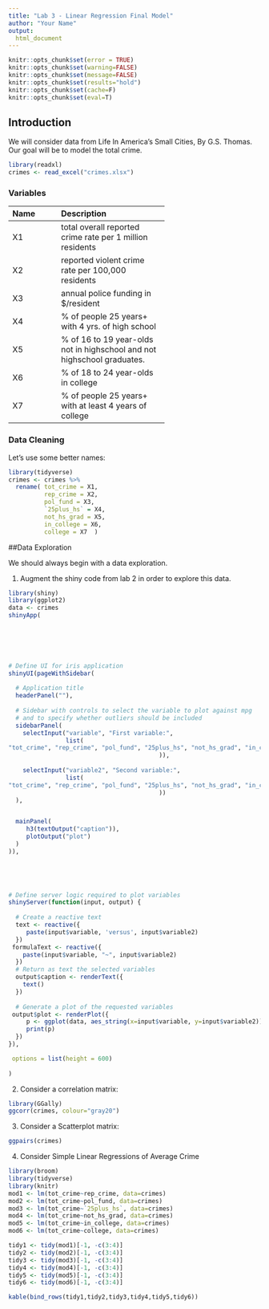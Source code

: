 ```yaml
---
title: "Lab 3 - Linear Regression Final Model"
author: "Your Name"
output: 
  html_document
---
```


```r
knitr::opts_chunk$set(error = TRUE)
knitr::opts_chunk$set(warning=FALSE)
knitr::opts_chunk$set(message=FALSE)
knitr::opts_chunk$set(results="hold")
knitr::opts_chunk$set(cache=F)
knitr::opts_chunk$set(eval=T)
```


## Introduction


We will consider data from Life In America's Small Cities, By G.S. Thomas. Our goal will be to model the total crime. 

```r
library(readxl)
crimes <- read_excel("crimes.xlsx")

```

### Variables


------------------------------------------
Name          Description
------------  ------------------------------
X1            total overall reported crime rate per 1 million residents

X2            reported violent crime rate per 100,000 residents

X3            annual police funding in $/resident

X4            % of people 25 years+ with 4 yrs. of high school

X5            % of 16 to 19 year-olds not in highschool and not highschool graduates.

X6            % of 18 to 24 year-olds in college

X7            % of people 25 years+ with at least 4 years of college
---------------------------------------------------------------

### Data Cleaning

Let's use some better names:

```r
library(tidyverse)
crimes <- crimes %>%
  rename( tot_crime = X1,
          rep_crime = X2,
          pol_fund = X3, 
          `25plus_hs` = X4,
          not_hs_grad = X5,
          in_college = X6,
          college = X7  )
```

##Data Exploration

We should always begin with a data exploration. 

1. Augment the shiny code from lab 2 in order to explore this data. 

```r
library(shiny)
library(ggplot2)
data <- crimes
shinyApp(
  




 
# Define UI for iris application
shinyUI(pageWithSidebar(
 
  # Application title
  headerPanel(""),
 
  # Sidebar with controls to select the variable to plot against mpg
  # and to specify whether outliers should be included
  sidebarPanel(
    selectInput("variable", "First variable:",
                list(
"tot_crime", "rep_crime", "pol_fund", "25plus_hs", "not_hs_grad", "in_college", "college"
                                          )),
 
    selectInput("variable2", "Second variable:",
                list(
"tot_crime", "rep_crime", "pol_fund", "25plus_hs", "not_hs_grad", "in_college", "college"
                                          ))
  ),


  mainPanel(
     h3(textOutput("caption")),
     plotOutput("plot")
  )
)),


 

 
# Define server logic required to plot variables
shinyServer(function(input, output) {
 
  # Create a reactive text
  text <- reactive({
     paste(input$variable, 'versus', input$variable2)
  })
 formulaText <- reactive({
    paste(input$variable, "~", input$variable2)
  })
  # Return as text the selected variables
  output$caption <- renderText({
    text()
  })
 
  # Generate a plot of the requested variables
 output$plot <- renderPlot({
     p <- ggplot(data, aes_string(x=input$variable, y=input$variable2)) + geom_point()
     print(p)
  })
}),

 options = list(height = 600)
  
)
```

2. Consider a correlation matrix:

```r
library(GGally)
ggcorr(crimes, colour="gray20")
```

3. Consider a Scatterplot matrix:

```r
ggpairs(crimes)
```



4. Consider Simple Linear Regressions of Average Crime
```r
library(broom)
library(tidyverse)
library(knitr)
mod1 <- lm(tot_crime~rep_crime, data=crimes)
mod2 <- lm(tot_crime~pol_fund, data=crimes)
mod3 <- lm(tot_crime~`25plus_hs`, data=crimes)
mod4 <- lm(tot_crime~not_hs_grad, data=crimes)
mod5 <- lm(tot_crime~in_college, data=crimes)
mod6 <- lm(tot_crime~college, data=crimes)

tidy1 <- tidy(mod1)[-1, -c(3:4)]
tidy2 <- tidy(mod2)[-1, -c(3:4)]
tidy3 <- tidy(mod3)[-1, -c(3:4)]
tidy4 <- tidy(mod4)[-1, -c(3:4)]
tidy5 <- tidy(mod5)[-1, -c(3:4)]
tidy6 <- tidy(mod6)[-1, -c(3:4)]

kable(bind_rows(tidy1,tidy2,tidy3,tidy4,tidy5,tidy6))

```

